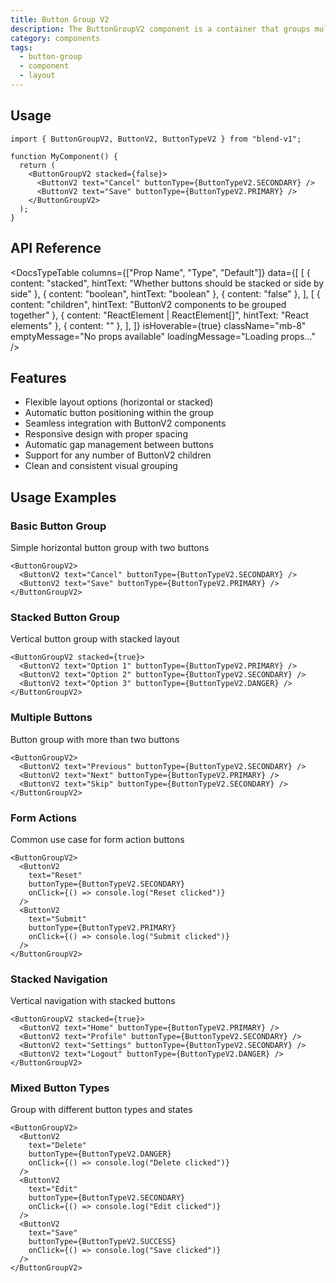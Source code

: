```yaml
---
title: Button Group V2
description: The ButtonGroupV2 component is a container that groups multiple ButtonV2 components together with flexible layout options and automatic positioning.
category: components
tags:
  - button-group
  - component
  - layout
---
```


<ButtonGroupV2Preview />


## Usage

```tsx
import { ButtonGroupV2, ButtonV2, ButtonTypeV2 } from "blend-v1";

function MyComponent() {
  return (
    <ButtonGroupV2 stacked={false}>
      <ButtonV2 text="Cancel" buttonType={ButtonTypeV2.SECONDARY} />
      <ButtonV2 text="Save" buttonType={ButtonTypeV2.PRIMARY} />
    </ButtonGroupV2>
  );
}
```


## API Reference

<DocsTypeTable
  columns={["Prop Name", "Type", "Default"]}
  data={[
    [
      { content: "stacked", hintText: "Whether buttons should be stacked or side by side" },
      { content: "boolean", hintText: "boolean" },
      { content: "false" },
    ],
    [
      { content: "children", hintText: "ButtonV2 components to be grouped together" },
      { content: "ReactElement<ButtonV2Props> | ReactElement<ButtonV2Props>[]", hintText: "React elements" },
      { content: "" },
    ],
  ]}
  isHoverable={true}
  className="mb-8"
  emptyMessage="No props available"
  loadingMessage="Loading props..."
/>

## Features
- Flexible layout options (horizontal or stacked)
- Automatic button positioning within the group
- Seamless integration with ButtonV2 components
- Responsive design with proper spacing
- Automatic gap management between buttons
- Support for any number of ButtonV2 children
- Clean and consistent visual grouping


## Usage Examples

### Basic Button Group
Simple horizontal button group with two buttons

```tsx
<ButtonGroupV2>
  <ButtonV2 text="Cancel" buttonType={ButtonTypeV2.SECONDARY} />
  <ButtonV2 text="Save" buttonType={ButtonTypeV2.PRIMARY} />
</ButtonGroupV2>
```

### Stacked Button Group
Vertical button group with stacked layout

```tsx
<ButtonGroupV2 stacked={true}>
  <ButtonV2 text="Option 1" buttonType={ButtonTypeV2.PRIMARY} />
  <ButtonV2 text="Option 2" buttonType={ButtonTypeV2.SECONDARY} />
  <ButtonV2 text="Option 3" buttonType={ButtonTypeV2.DANGER} />
</ButtonGroupV2>
```

### Multiple Buttons
Button group with more than two buttons

```tsx
<ButtonGroupV2>
  <ButtonV2 text="Previous" buttonType={ButtonTypeV2.SECONDARY} />
  <ButtonV2 text="Next" buttonType={ButtonTypeV2.PRIMARY} />
  <ButtonV2 text="Skip" buttonType={ButtonTypeV2.SECONDARY} />
</ButtonGroupV2>
```

### Form Actions
Common use case for form action buttons

```tsx
<ButtonGroupV2>
  <ButtonV2 
    text="Reset" 
    buttonType={ButtonTypeV2.SECONDARY}
    onClick={() => console.log("Reset clicked")}
  />
  <ButtonV2 
    text="Submit" 
    buttonType={ButtonTypeV2.PRIMARY}
    onClick={() => console.log("Submit clicked")}
  />
</ButtonGroupV2>
```

### Stacked Navigation
Vertical navigation with stacked buttons

```tsx
<ButtonGroupV2 stacked={true}>
  <ButtonV2 text="Home" buttonType={ButtonTypeV2.PRIMARY} />
  <ButtonV2 text="Profile" buttonType={ButtonTypeV2.SECONDARY} />
  <ButtonV2 text="Settings" buttonType={ButtonTypeV2.SECONDARY} />
  <ButtonV2 text="Logout" buttonType={ButtonTypeV2.DANGER} />
</ButtonGroupV2>
```

### Mixed Button Types
Group with different button types and states

```tsx
<ButtonGroupV2>
  <ButtonV2 
    text="Delete" 
    buttonType={ButtonTypeV2.DANGER}
    onClick={() => console.log("Delete clicked")}
  />
  <ButtonV2 
    text="Edit" 
    buttonType={ButtonTypeV2.SECONDARY}
    onClick={() => console.log("Edit clicked")}
  />
  <ButtonV2 
    text="Save" 
    buttonType={ButtonTypeV2.SUCCESS}
    onClick={() => console.log("Save clicked")}
  />
</ButtonGroupV2>
``` 